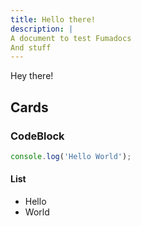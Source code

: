 ```yaml
---
title: Hello there!
description: |
A document to test Fumadocs
And stuff
---
```


Hey there!

## Cards

<Cards>
  <Card title="Learn more about Next.js" href="https://nextjs.org/docs" />
  <Card title="Learn more about Fumadocs" href="https://fumadocs.vercel.app" />
</Cards>

### CodeBlock

```js
console.log('Hello World');
```

#### List

- Hello
- World
